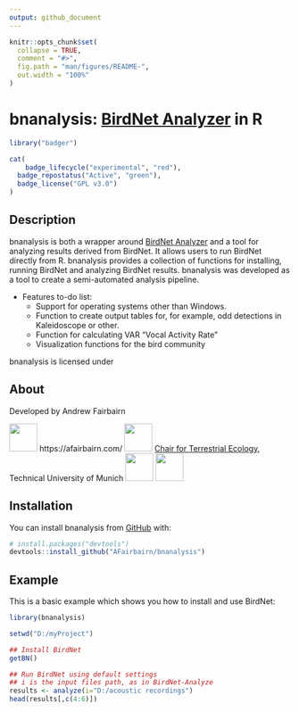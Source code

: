 ```yaml
---
output: github_document
---
```


<!-- README.md is generated from README.Rmd. Please edit that file -->

```r
knitr::opts_chunk$set(
  collapse = TRUE,
  comment = "#>",
  fig.path = "man/figures/README-",
  out.width = "100%"
)
```

# bnanalysis: [BirdNet Analyzer](https://github.com/kahst/BirdNET-Analyzer) in R

<!-- badges: start -->
```r
library("badger")
```

```r
cat(
	badge_lifecycle("experimental", "red"),
  badge_repostatus("Active", "green"),
  badge_license("GPL v3.0")
)
```
<!-- badges: end -->

## Description

bnanalysis is both a wrapper around [BirdNet Analyzer](https://github.com/kahst/BirdNET-Analyzer) and a tool for analyzing results derived from BirdNet. It allows users to run BirdNet directly from R. bnanalysis provides a collection of functions for installing, running BirdNet and analyzing BirdNet results. bnanalysis was developed as a tool to create a semi-automated analysis pipeline. 

* Features to-do list:
  + Support for operating systems other than Windows.
  + Function to create output tables for, for example, odd detections in Kaleidoscope or other.
  + Function for calculating VAR "Vocal Activity Rate"
  + Visualization functions for the bird community
  
bnanalysis is licensed under

## About

Developed by Andrew Fairbairn

<img src="https://raw.githubusercontent.com/FortAwesome/Font-Awesome/6.x/svgs/solid/house.svg" width="50" height="50"> https://afairbairn.com/
<img src="https://raw.githubusercontent.com/FortAwesome/Font-Awesome/6.x/svgs/solid/briefcase.svg" width="50" height="50"> [Chair for Terrestrial Ecology](https://www3.ls.tum.de/en/toek/home/), Technical University of Munich
<img src="https://raw.githubusercontent.com/FortAwesome/Font-Awesome/6.x/svgs/brands/researchgate.svg" width="50" height="50">
<img src="https://raw.githubusercontent.com/FortAwesome/Font-Awesome/6.x/svgs/brands/square-twitter.svg" width="50" height="50">



## Installation

You can install bnanalysis from [GitHub](https://github.com/) with:

``` r
# install.packages("devtools")
devtools::install_github("AFairbairn/bnanalysis")
```

## Example

This is a basic example which shows you how to install and use BirdNet:

```r
library(bnanalysis)

setwd("D:/myProject")

## Install BirdNet
getBN()

## Run BirdNet using default settings
## i is the input files path, as in BirdNet-Analyze
results <- analyze(i="D:/acoustic recordings")
head(results[,c(4:6)])
```

